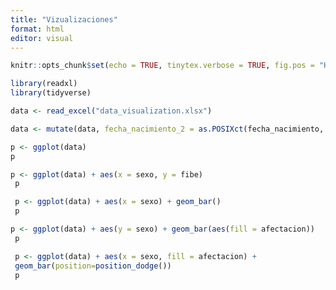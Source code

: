 ```yaml
---
title: "Vizualizaciones"
format: html
editor: visual
---
```


```r
knitr::opts_chunk$set(echo = TRUE, tinytex.verbose = TRUE, fig.pos = "H")

library(readxl)
library(tidyverse)

data <- read_excel("data_visualization.xlsx")

data <- mutate(data, fecha_nacimiento_2 = as.POSIXct(fecha_nacimiento, format = "%d-%m-%Y"))

```

```r
p <- ggplot(data)
p
```

```r
p <- ggplot(data) + aes(x = sexo, y = fibe)
 p
```

```r
 p <- ggplot(data) + aes(x = sexo) + geom_bar()
 p
```

```r
p <- ggplot(data) + aes(y = sexo) + geom_bar(aes(fill = afectacion))
 p
```

```r
 p <- ggplot(data) + aes(x = sexo, fill = afectacion) +
 geom_bar(position=position_dodge())
 p
```

